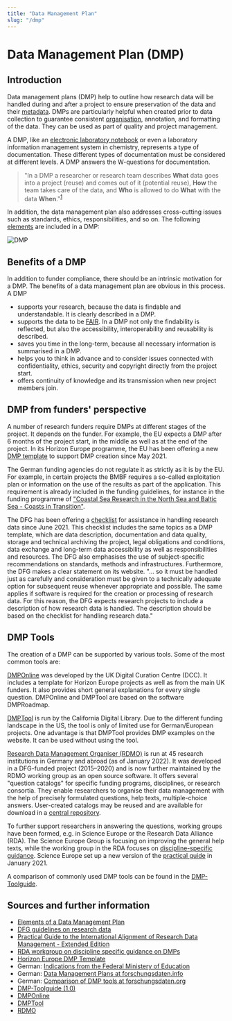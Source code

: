 ```yaml
---
title: "Data Management Plan"
slug: "/dmp"
---
```


# Data Management Plan (DMP)

## Introduction

Data management plans (DMP) help to outline how research data will be handled during and after a project to ensure preservation of the data and their [metadata](/docs/topics/metadata). DMPs are particularly helpful when created prior to data collection to guarantee consistent [organisation](/docs/data/data_organisation), annotation, and formatting of the data. They can be used as part of quality and project management.

A DMP, like an [electronic laboratory notebook](/docs/topics/eln) or even a laboratory information management system in chemistry, represents a type of documentation. These different types of documentation must be considered at different levels. A DMP answers the W-questions for documentation. 

> "In a DMP a researcher or research team describes **What** data goes into a project (reuse) and comes out of it (potential reuse), **How** the team takes care of the data, and **Who** is allowed to do **What** with the data **When**."<sup>[1](https://www.openaire.eu/blogs/why-is-this-a-good-data-management-plan)</sup>

In addition, the data management plan also addresses cross-cutting issues such as standards, ethics, responsibilities, and so on. The following [elements](https://www.icpsr.umich.edu/web/pages/datamanagement/dmp/elements.html) are included in a DMP:

![DMP](/img/data/DMP.png)

## Benefits of a DMP

In addition to funder compliance, there should be an intrinsic motivation for a DMP. The benefits of a data management plan are obvious in this process. A DMP

- supports your research, because the data is findable and understandable. It is clearly described in a DMP.
- supports the data to be [FAIR](/docs/topics/fair). In a DMP not only the findability is reflected, but also the accessibility, interoperability and reusability is described.
- saves you time in the long-term, because all necessary information is summarised in a DMP.
- helps you to think in advance and to consider issues connected with confidentiality, ethics, security and copyright directly from the project start.
- offers continuity of knowledge and its transmission when new project members join.

## DMP from funders' perspective

A number of research funders require DMPs at different stages of the project. It depends on the funder. For example, the EU expects a DMP after 6 months of the project start, in the middle as well as at the end of the project. In its Horizon Europe programme, the EU has been offering a new [DMP template](https://ec.europa.eu/info/funding-tenders/opportunities/docs/2021-2027/horizon/temp-form/report/data-management-plan-template_he_en.docx) to support DMP creation since May 2021. 

The German funding agencies do not regulate it as strictly as it is by the EU. For example, in certain projects the BMBF requires a so-called exploitation plan or information on the use of the results as part of the application. This requirement is already included in the funding guidelines, for instance in the funding programme of ["Coastal Sea Research in the North Sea and Baltic Sea - Coasts in Transition"](https://www.bmbf.de/bmbf/shareddocs/bekanntmachungen/de/2019/06/2463_bekanntmachung). 

The DFG has been offering a [checklist](https://www.dfg.de/en/research_funding/principles_dfg_funding/research_data/index.html) for assistance in handling research data since June 2021. This checklist includes the same topics as a DMP template, which are data description, documentation and data quality, storage and technical archiving the project, legal obligations and conditions, data exchange and long-term data accessibility as well as responsibilities and resources. The DFG also emphasises the use of subject-specific recommendations on standards, methods and infrastructures. Furthermore, the DFG makes a clear statement on its website. "… so it must be handled just as carefully and consideration must be given to a technically adequate option for subsequent reuse whenever appropriate and possible. The same applies if software is required for the creation or processing of research data. For this reason, the DFG expects research projects to include a description of how research data is handled. The description should be based on the checklist for handling research data."

## DMP Tools

The creation of a DMP can be supported by various tools. Some of the most common tools are:

[DMPOnline](https://dmponline.dcc.ac.uk/) was developed by the UK Digital Curation Centre (DCC). It includes a template for Horizon Europe projects as well as from the main UK funders. It also provides short general explanations for every single question. DMPOnline and DMPTool are based on the software DMPRoadmap.

[DMPTool](https://dmptool.org/) is run by the California Digital Library. Due to the different funding landscape in the US, the tool is only of limited use for German/European projects. One advantage is that DMPTool provides DMP examples on the website. It can be used without using the tool.

[Research Data Management Organiser (RDMO)](https://rdmo.aip.de/) is run at 45 research institutions in Germany and abroad (as of January 2022). It was developed in a DFG-funded project (2015–2020) and is now further maintained by the RDMO working group as an open source software. It offers several "question catalogs" for specific funding programs, disciplines, or research consortia. They enable researchers to organise their data management with the help of precisely formulated questions, help texts, multiple-choice answers. User-created catalogs may be reused and are available for download in a [central repository](https://github.com/rdmorganiser/rdmo-catalog).

To further support researchers in answering the questions, working groups have been formed, e.g. in Science Europe or the Research Data Alliance (RDA). The Science Europe Group is focusing on improving the general help texts, while the working group in the RDA focuses on [discipline-specific guidance](https://www.rd-alliance.org/groups/discipline-specific-guidance-data-management-plans-wg). Science Europe set up a new version of the [practical guide](https://www.scienceeurope.org/our-resources/practical-guide-to-the-international-alignment-of-research-data-management/) in January 2021. 

A comparison of commonly used DMP tools can be found in the [DMP-Toolguide](https://zenodo.org/record/4632308).

## Sources and further information

- [Elements of a Data Management Plan](https://www.icpsr.umich.edu/web/pages/datamanagement/dmp/elements.html)
- [DFG guidelines on research data](https://www.dfg.de/en/research_funding/principles_dfg_funding/research_data/index.html)
- [Practical Guide to the International Alignment of Research Data Management - Extended Edition](https://doi.org/10.5281/zenodo.4915862)
- [RDA workgroup on discipline specific guidance on DMPs](https://www.rd-alliance.org/groups/discipline-specific-guidance-data-management-plans-wg)
- [Horizon Europe DMP Template](https://ec.europa.eu/research/participants/data/ref/h2020/other/gm/reporting/h2020-tpl-oa-data-mgt-plan-annotated_en.pdf)
- German: [Indications from the Federal Ministery of Education](https://www.bmbf.de/bmbf/shareddocs/bekanntmachungen/de/2019/06/2463_bekanntmachung)
- German: [Data Management Plans at forschungsdaten.info](https://www.forschungsdaten.info/themen/informieren-und-planen/datenmanagementplan/) 
- German: [Comparison of DMP tools at forschungsdaten.org](https://www.forschungsdaten.org/index.php/Data_Management_Pl%C3%A4ne#Tools) 
- [DMP-Toolguide (1.0)](https://doi.org/10.5281/zenodo.4632308)
- [DMPOnline](https://dmponline.dcc.ac.uk/)
- [DMPTool](https://dmptool.org/)
- [RDMO](https://rdmo.aip.de/)
